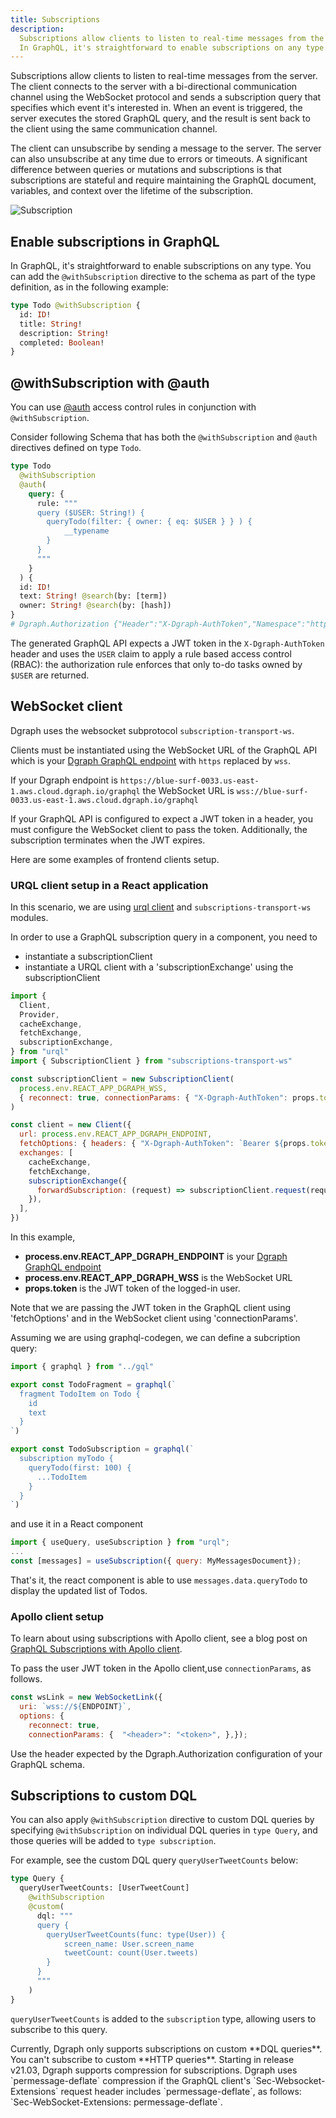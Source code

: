 ```yaml
---
title: Subscriptions
description:
  Subscriptions allow clients to listen to real-time messages from the server.
  In GraphQL, it's straightforward to enable subscriptions on any type.
---
```


Subscriptions allow clients to listen to real-time messages from the server. The
client connects to the server with a bi-directional communication channel using
the WebSocket protocol and sends a subscription query that specifies which event
it's interested in. When an event is triggered, the server executes the stored
GraphQL query, and the result is sent back to the client using the same
communication channel.

The client can unsubscribe by sending a message to the server. The server can
also unsubscribe at any time due to errors or timeouts. A significant difference
between queries or mutations and subscriptions is that subscriptions are
stateful and require maintaining the GraphQL document, variables, and context
over the lifetime of the subscription.

![Subscription](/images/graphql/subscription_flow.png "Subscription in GraphQL")

## Enable subscriptions in GraphQL

In GraphQL, it's straightforward to enable subscriptions on any type. You can
add the `@withSubscription` directive to the schema as part of the type
definition, as in the following example:

```graphql
type Todo @withSubscription {
  id: ID!
  title: String!
  description: String!
  completed: Boolean!
}
```

## @withSubscription with @auth

You can use [@auth](./graphql/schema/directives/auth) access control rules in
conjunction with `@withSubscription`.

Consider following Schema that has both the `@withSubscription` and `@auth`
directives defined on type `Todo`.

```graphql
type Todo
  @withSubscription
  @auth(
    query: {
      rule: """
      query ($USER: String!) {
      	queryTodo(filter: { owner: { eq: $USER } } ) {
      		__typename
      	}
      }
      """
    }
  ) {
  id: ID!
  text: String! @search(by: [term])
  owner: String! @search(by: [hash])
}
# Dgraph.Authorization {"Header":"X-Dgraph-AuthToken","Namespace":"https://dgraph.io/jwt/claims","jwkurl":"https://xyz.clerk.accounts.dev/.well-known/jwks.json","audience":["dgraph"],"ClosedByDefault":true}
```

The generated GraphQL API expects a JWT token in the `X-Dgraph-AuthToken` header
and uses the `USER` claim to apply a rule based access control (RBAC): the
authorization rule enforces that only to-do tasks owned by `$USER` are returned.

## WebSocket client

Dgraph uses the websocket subprotocol `subscription-transport-ws`.

Clients must be instantiated using the WebSocket URL of the GraphQL API which is
your [Dgraph GraphQL endpoint](./graphql/graphql-clients/endpoint/_index.md)
with `https` replaced by `wss`.

If your Dgraph endpoint is
`https://blue-surf-0033.us-east-1.aws.cloud.dgraph.io/graphql` the WebSocket URL
is `wss://blue-surf-0033.us-east-1.aws.cloud.dgraph.io/graphql`

If your GraphQL API is configured to expect a JWT token in a header, you must
configure the WebSocket client to pass the token. Additionally, the subscription
terminates when the JWT expires.

Here are some examples of frontend clients setup.

### URQL client setup in a React application

In this scenario, we are using
[urql client](https://formidable.com/open-source/urql/) and
`subscriptions-transport-ws` modules.

In order to use a GraphQL subscription query in a component, you need to

- instantiate a subscriptionClient
- instantiate a URQL client with a 'subscriptionExchange' using the
  subscriptionClient

```js
import {
  Client,
  Provider,
  cacheExchange,
  fetchExchange,
  subscriptionExchange,
} from "urql"
import { SubscriptionClient } from "subscriptions-transport-ws"

const subscriptionClient = new SubscriptionClient(
  process.env.REACT_APP_DGRAPH_WSS,
  { reconnect: true, connectionParams: { "X-Dgraph-AuthToken": props.token } },
)

const client = new Client({
  url: process.env.REACT_APP_DGRAPH_ENDPOINT,
  fetchOptions: { headers: { "X-Dgraph-AuthToken": `Bearer ${props.token}` } },
  exchanges: [
    cacheExchange,
    fetchExchange,
    subscriptionExchange({
      forwardSubscription: (request) => subscriptionClient.request(request),
    }),
  ],
})
```

In this example,

- **process.env.REACT_APP_DGRAPH_ENDPOINT** is your
  [Dgraph GraphQL endpoint](./graphql/graphql-clients/endpoint/_index.md)
- **process.env.REACT_APP_DGRAPH_WSS** is the WebSocket URL
- **props.token** is the JWT token of the logged-in user.

Note that we are passing the JWT token in the GraphQL client using
'fetchOptions' and in the WebSocket client using 'connectionParams'.

Assuming we are using graphql-codegen, we can define a subcription query:

```js
import { graphql } from "../gql"

export const TodoFragment = graphql(`
  fragment TodoItem on Todo {
    id
    text
  }
`)

export const TodoSubscription = graphql(`
  subscription myTodo {
    queryTodo(first: 100) {
      ...TodoItem
    }
  }
`)
```

and use it in a React component

```js
import { useQuery, useSubscription } from "urql";
...
const [messages] = useSubscription({ query: MyMessagesDocument});

```

That's it, the react component is able to use `messages.data.queryTodo` to
display the updated list of Todos.

### Apollo client setup

To learn about using subscriptions with Apollo client, see a blog post on
[GraphQL Subscriptions with Apollo client](https://dgraph.io/blog/post/how-does-graphql-subscription/).

To pass the user JWT token in the Apollo client,use `connectionParams`, as
follows.

```javascript
const wsLink = new WebSocketLink({
  uri: `wss://${ENDPOINT}`,
  options: {
    reconnect: true,
    connectionParams: {  "<header>": "<token>", },});
```

Use the header expected by the Dgraph.Authorization configuration of your
GraphQL schema.

## Subscriptions to custom DQL

You can also apply `@withSubscription` directive to custom DQL queries by
specifying `@withSubscription` on individual DQL queries in `type Query`, and
those queries will be added to `type subscription`.

For example, see the custom DQL query `queryUserTweetCounts` below:

```graphql
type Query {
  queryUserTweetCounts: [UserTweetCount]
    @withSubscription
    @custom(
      dql: """
      query {
      	queryUserTweetCounts(func: type(User)) {
      		screen_name: User.screen_name
      		tweetCount: count(User.tweets)
      	}
      }
      """
    )
}
```

`queryUserTweetCounts` is added to the `subscription` type, allowing users to
subscribe to this query.

<Note>
  Currently, Dgraph only supports subscriptions on custom **DQL queries**. You
  can't subscribe to custom **HTTP queries**.
</Note>

<Note>
  Starting in release v21.03, Dgraph supports compression for subscriptions.
  Dgraph uses `permessage-deflate` compression if the GraphQL client's
  `Sec-Websocket-Extensions` request header includes `permessage-deflate`, as
  follows: `Sec-WebSocket-Extensions: permessage-deflate`.
</Note>
